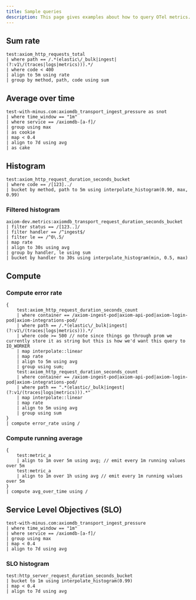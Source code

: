 ```yaml
---
title: Sample queries
description: This page gives examples about how to query OTel metrics.
---
```


## Sum rate

```kusto
test:axiom_http_requests_total
| where path == /.*(elastic\/_bulk|ingest|(?:v1\/(traces|logs|metrics))).*/
| where code < 400
| align to 5m using rate
| group by method, path, code using sum
```

## Average over time

```kusto
test-with-minus.com:axiomdb_transport_ingest_pressure as snot
| where time_window == "1m"
| where service == /axiomdb-[a-f]/
| group using max
| as cookie
| map < 0.4
| align to 7d using avg
| as cake
```

## Histogram

```kusto
test:axiom_http_request_duration_seconds_bucket
| where code == /[123]../
| bucket by method, path to 5m using interpolate_histogram(0.90, max, 0.99)
```

### Filtered histogram

```kusto
axiom-dev.metrics:axiomdb_transport_request_duration_seconds_bucket
| filter status == /[123..]/
| filter handler == /^ingest$/
| filter le == /^0\.5/
| map rate
| align to 30s using avg
| group by handler, le using sum
| bucket by handler to 30s using interpolate_histogram(min, 0.5, max)
```

## Compute

### Compute error rate

```kusto
{ 
    test:axiom_http_request_duration_seconds_count
    | where container == /axiom-ingest-pod|axiom-api-pod|axiom-login-pod|axiom-integrations-pod/
    | where path == /.*(elastic\/_bulk|ingest|(?:v1\/(traces|logs|metrics))).*/
    | where code >= 500 // note since things go through prom we currently store it as string but this is how we'd want this query to IO_WORKER
    | map interpolate::linear
    | map rate
    | align to 5m using avg
    | group using sum;
    test:axiom_http_request_duration_seconds_count
    | where container == /axiom-ingest-pod|axiom-api-pod|axiom-login-pod|axiom-integrations-pod/
    | where path == ".*(elastic/_bulk|ingest|(?:v1/(traces|logs|metrics))).*"
    | map interpolate::linear
    | map rate
    | align to 5m using avg
    | group using sum
}
| compute error_rate using /
```

### Compute running average

```kusto
{
    test:metric_a
    | align to 1m over 5m using avg; // emit every 1m running values over 5m
    test:metric_a
    | align to 1m over 1h using avg // emit every 1m running values over 5m
}
| compute avg_over_time using /
```

## Service Level Objectives (SLO)

```kusto
test-with-minus.com:axiomdb_transport_ingest_pressure
| where time_window == "1m"
| where service == /axiomdb-[a-f]/
| group using max
| map < 0.4
| align to 7d using avg
```

### SLO histogram

```kusto
test:http_server_request_duration_seconds_bucket
| bucket to 1m using interpolate_histogram(0.99)
| map < 0.4
| align to 7d using avg
```
